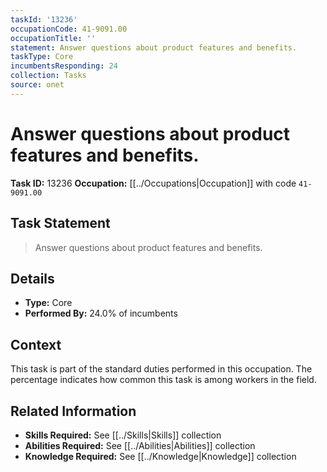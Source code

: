 ```yaml
---
taskId: '13236'
occupationCode: 41-9091.00
occupationTitle: ''
statement: Answer questions about product features and benefits.
taskType: Core
incumbentsResponding: 24
collection: Tasks
source: onet
---
```

# Answer questions about product features and benefits.

**Task ID:** 13236
**Occupation:** [[../Occupations|Occupation]] with code `41-9091.00`

## Task Statement

> Answer questions about product features and benefits.

## Details

- **Type:** Core
- **Performed By:** 24.0% of incumbents

## Context

This task is part of the standard duties performed in this occupation. The percentage indicates how common this task is among workers in the field.

## Related Information

- **Skills Required:** See [[../Skills|Skills]] collection
- **Abilities Required:** See [[../Abilities|Abilities]] collection
- **Knowledge Required:** See [[../Knowledge|Knowledge]] collection
